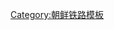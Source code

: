 {{鐵道路線
| 模板名稱 = 龙城线
| 名稱 = [[龙城线]]
| 代表色 = blue
| 背景顏色 = #ffffff
| 車站列表 = [[西浦站 (平壤市)|西浦]] - [[龙城站|龙城]] - [[鳥洞站|鳥洞]] - [[东北里站|东北里]]}}<noinclude>
[[Category:朝鲜铁路模板]]

</noinclude>